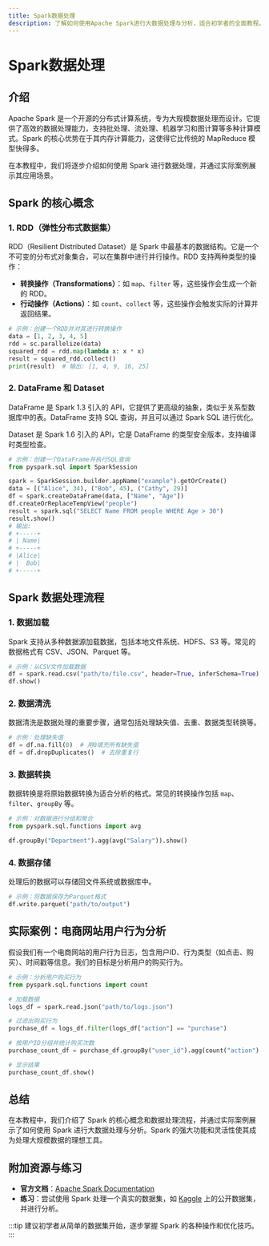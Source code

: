 ```yaml
---
title: Spark数据处理
description: 了解如何使用Apache Spark进行大数据处理与分析，适合初学者的全面教程。
---
```


# Spark数据处理

## 介绍

Apache Spark 是一个开源的分布式计算系统，专为大规模数据处理而设计。它提供了高效的数据处理能力，支持批处理、流处理、机器学习和图计算等多种计算模式。Spark 的核心优势在于其内存计算能力，这使得它比传统的 MapReduce 模型快得多。

在本教程中，我们将逐步介绍如何使用 Spark 进行数据处理，并通过实际案例展示其应用场景。

## Spark 的核心概念

### 1. RDD（弹性分布式数据集）

RDD（Resilient Distributed Dataset）是 Spark 中最基本的数据结构。它是一个不可变的分布式对象集合，可以在集群中进行并行操作。RDD 支持两种类型的操作：

- **转换操作（Transformations）**：如 `map`、`filter` 等，这些操作会生成一个新的 RDD。
- **行动操作（Actions）**：如 `count`、`collect` 等，这些操作会触发实际的计算并返回结果。

```python
# 示例：创建一个RDD并对其进行转换操作
data = [1, 2, 3, 4, 5]
rdd = sc.parallelize(data)
squared_rdd = rdd.map(lambda x: x * x)
result = squared_rdd.collect()
print(result)  # 输出: [1, 4, 9, 16, 25]
```

### 2. DataFrame 和 Dataset

DataFrame 是 Spark 1.3 引入的 API，它提供了更高级的抽象，类似于关系型数据库中的表。DataFrame 支持 SQL 查询，并且可以通过 Spark SQL 进行优化。

Dataset 是 Spark 1.6 引入的 API，它是 DataFrame 的类型安全版本，支持编译时类型检查。

```python
# 示例：创建一个DataFrame并执行SQL查询
from pyspark.sql import SparkSession

spark = SparkSession.builder.appName("example").getOrCreate()
data = [("Alice", 34), ("Bob", 45), ("Cathy", 29)]
df = spark.createDataFrame(data, ["Name", "Age"])
df.createOrReplaceTempView("people")
result = spark.sql("SELECT Name FROM people WHERE Age > 30")
result.show()
# 输出:
# +-----+
# | Name|
# +-----+
# |Alice|
# |  Bob|
# +-----+
```

## Spark 数据处理流程

### 1. 数据加载

Spark 支持从多种数据源加载数据，包括本地文件系统、HDFS、S3 等。常见的数据格式有 CSV、JSON、Parquet 等。

```python
# 示例：从CSV文件加载数据
df = spark.read.csv("path/to/file.csv", header=True, inferSchema=True)
df.show()
```

### 2. 数据清洗

数据清洗是数据处理的重要步骤，通常包括处理缺失值、去重、数据类型转换等。

```python
# 示例：处理缺失值
df = df.na.fill(0)  # 用0填充所有缺失值
df = df.dropDuplicates()  # 去除重复行
```

### 3. 数据转换

数据转换是将原始数据转换为适合分析的格式。常见的转换操作包括 `map`、`filter`、`groupBy` 等。

```python
# 示例：对数据进行分组和聚合
from pyspark.sql.functions import avg

df.groupBy("Department").agg(avg("Salary")).show()
```

### 4. 数据存储

处理后的数据可以存储回文件系统或数据库中。

```python
# 示例：将数据保存为Parquet格式
df.write.parquet("path/to/output")
```

## 实际案例：电商网站用户行为分析

假设我们有一个电商网站的用户行为日志，包含用户ID、行为类型（如点击、购买）、时间戳等信息。我们的目标是分析用户的购买行为。

```python
# 示例：分析用户购买行为
from pyspark.sql.functions import count

# 加载数据
logs_df = spark.read.json("path/to/logs.json")

# 过滤出购买行为
purchase_df = logs_df.filter(logs_df["action"] == "purchase")

# 按用户ID分组并统计购买次数
purchase_count_df = purchase_df.groupBy("user_id").agg(count("action").alias("purchase_count"))

# 显示结果
purchase_count_df.show()
```

## 总结

在本教程中，我们介绍了 Spark 的核心概念和数据处理流程，并通过实际案例展示了如何使用 Spark 进行大数据处理与分析。Spark 的强大功能和灵活性使其成为处理大规模数据的理想工具。

## 附加资源与练习

- **官方文档**：[Apache Spark Documentation](https://spark.apache.org/docs/latest/)
- **练习**：尝试使用 Spark 处理一个真实的数据集，如 [Kaggle](https://www.kaggle.com/) 上的公开数据集，并进行分析。

:::tip
建议初学者从简单的数据集开始，逐步掌握 Spark 的各种操作和优化技巧。
:::